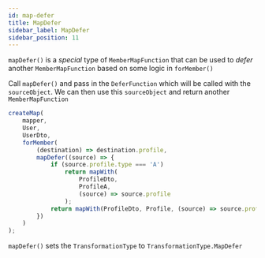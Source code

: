 ```yaml
---
id: map-defer
title: MapDefer
sidebar_label: MapDefer
sidebar_position: 11
---
```


`mapDefer()` is a _special_ type of `MemberMapFunction` that can be used to _defer_ another `MemberMapFunction` based on some logic in `forMember()`

Call `mapDefer()` and pass in the `DeferFunction` which will be called with the `sourceObject`. We can then use this `sourceObject` and return another `MemberMapFunction`

```ts
createMap(
    mapper,
    User,
    UserDto,
    forMember(
        (destination) => destination.profile,
        mapDefer((source) => {
            if (source.profile.type === 'A')
                return mapWith(
                    ProfileDto,
                    ProfileA,
                    (source) => source.profile
                );
            return mapWith(ProfileDto, Profile, (source) => source.profile);
        })
    )
);
```

`mapDefer()` sets the `TransformationType` to `TransformationType.MapDefer`
